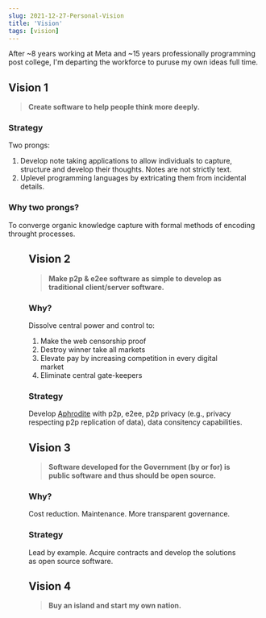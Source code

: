```yaml
---
slug: 2021-12-27-Personal-Vision
title: 'Vision'
tags: [vision]
---
```



After ~8 years working at Meta and ~15 years professionally programming post college, I'm departing the workforce to puruse my own ideas full time.

## Vision 1

> **Create software to help people think more deeply.**

### Strategy

Two prongs:

1. Develop note taking applications to allow individuals to capture, structure and develop their thoughts. Notes are not strictly text.
2. Uplevel programming languages by extricating them from incidental details.

### Why two prongs?

To converge organic knowledge capture with formal methods of encoding throught processes.

<Figure url={converge} />

## Vision 2

> **Make p2p & e2ee software as simple to develop as traditional client/server software.**

### Why?

Dissolve central power and control to:

1. Make the web censorship proof
2. Destroy winner take all markets
3. Elevate pay by increasing competition in every digital market
4. Eliminate central gate-keepers

### Strategy

Develop [Aphrodite](https://github.com/tantaman/aphrodite) with p2p, e2ee, p2p privacy (e.g., privacy respecting p2p replication of data), data consitency capabilities.

## Vision 3

> **Software developed for the Government (by or for) is public software and thus should be open source.**

### Why?

Cost reduction. Maintenance. More transparent governance.

### Strategy

Lead by example. Acquire contracts and develop the solutions as open source software.

## Vision 4

> **Buy an island and start my own nation.**

